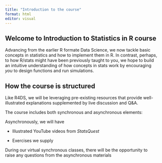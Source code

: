 ```yaml
---
title: "Introduction to the course"
format: html
editor: visual
---
```


## Welcome to Introduction to Statistics in R course

Advancing from the earlier R formate Data Science, we now tackle basic concepts in statistics and how to implement them in R. In contrast, perhaps, to how R/stats might have been previously taught to you, we hope to build an intuitive understanding of how concepts in stats work by encouraging *you* to design functions and run simulations.

## How the course is structured

Like R4DS, we will be leveraging pre-existing resources that provide well-illustrated explanations supplemented by live discussion and Q&A.

The course includes both synchronous and asynchronous elements:

Asynchronously, we will have

-   Illustrated YouTube videos from *StatsQuest*

-   Exercises we supply

During our virtual synchronous classes, there will be the opportunity to raise any questions from the asynchronous materials
